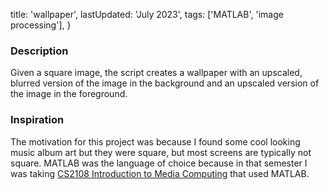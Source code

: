   title: 'wallpaper',
  lastUpdated: 'July 2023',
  tags: ['MATLAB', 'image processing'],
}

### Description

Given a square image, the script creates a wallpaper with an upscaled, blurred version of the image in the background and an upscaled version of the image in the foreground.

<CenteredImage
  src="../wallpaper/kiseki_wallpaper.png"
  alt="Sample square image"
  width="300px"
/>

### Inspiration

The motivation for this project was because I found some cool looking music album art but they were square, but most screens are typically not square. MATLAB was the language of choice because in that semester I was taking [CS2108 Introduction to Media Computing](https://nusmods.com/courses/CS2108/introduction-to-media-computing) that used MATLAB.

